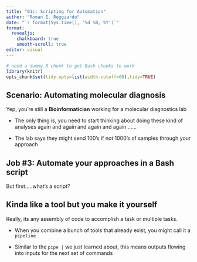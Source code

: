 ```yaml
---
title: "01c: Scripting for Automation"
author: "Roman E. Reggiardo"
date: "`r format(Sys.time(), '%d %B, %Y')`"
format: 
  revealjs:
    chalkboard: true
    smooth-scroll: true
editor: visual
---
```


```r
# need a dummy R chunk to get Bash chunks to work 
library(knitr) 
opts_chunk$set(tidy.opts=list(width.cutoff=60),tidy=TRUE)
```

## Scenario: Automating molecular diagnosis

Yep, you're still a **Bioinformatician** working for a molecular diagnostics lab

-   The only thing is, you need to start thinking about doing these kind of analyses again and again and again and again ......

-   The lab says they might send 100's if not 1000's of samples through your approach

## Job #3: Automate your approaches in a Bash script

But first.....what's a script?

## Kinda like a tool but you make it yourself

Really, its any assembly of code to accomplish a task or multiple tasks.

-   When you combine a bunch of tools that already exist, you might call it a `pipeline`

-   Similar to the `pipe |` we just learned about, this means outputs flowing into inputs for the next set of commands

## 
